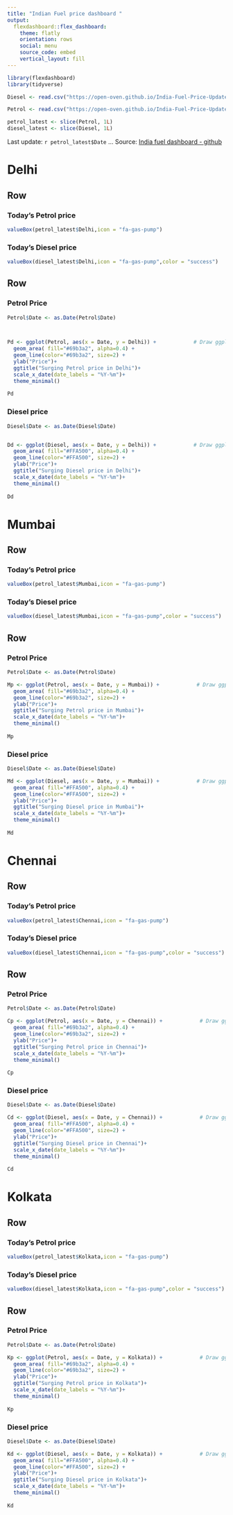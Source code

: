 ```yaml
---
title: "Indian Fuel price dashboard "
output: 
  flexdashboard::flex_dashboard:
    theme: flatly
    orientation: rows
    social: menu
    source_code: embed
    vertical_layout: fill
---
```



```r
library(flexdashboard)
library(tidyverse)

Diesel <- read.csv("https://open-oven.github.io/India-Fuel-Price-Updater/data/Diesel.csv")

Petrol <- read.csv("https://open-oven.github.io/India-Fuel-Price-Updater/data/Petrol.csv")

petrol_latest <- slice(Petrol, 1L) 
diesel_latest <- slice(Diesel, 1L)
```

Last update: `r petrol_latest$Date` ... Source: [India fuel dashboard - github](https://github.com/arungop/India-fuel-dashboard)


# Delhi

Row {data-height=350}
-------------------------------------
### Today's Petrol price
```r
valueBox(petrol_latest$Delhi,icon = "fa-gas-pump")
```


### Today's Diesel price
```r
valueBox(diesel_latest$Delhi,icon = "fa-gas-pump",color = "success")
```


Row  {.tabset .tabset-fade }
-------------------------------------

### Petrol Price

```r
Petrol$Date <- as.Date(Petrol$Date)



Pd <- ggplot(Petrol, aes(x = Date, y = Delhi)) +            # Draw ggplot2 plot
  geom_area( fill="#69b3a2", alpha=0.4) +
  geom_line(color="#69b3a2", size=2) +
  ylab("Price")+
  ggtitle("Surging Petrol price in Delhi")+
  scale_x_date(date_labels = "%Y-%m")+
  theme_minimal()
  
Pd


```


### Diesel price
    
```r
Diesel$Date <- as.Date(Diesel$Date)


Dd <- ggplot(Diesel, aes(x = Date, y = Delhi)) +            # Draw ggplot2 plot
  geom_area( fill="#FFA500", alpha=0.4) +
  geom_line(color="#FFA500", size=2) +
  ylab("Price")+
  ggtitle("Surging Diesel price in Delhi")+
  scale_x_date(date_labels = "%Y-%m")+
  theme_minimal()
  
Dd


```

# Mumbai

Row {data-height=350}
-------------------------------------
### Today's Petrol price
```r
valueBox(petrol_latest$Mumbai,icon = "fa-gas-pump")
```


### Today's Diesel price
```r
valueBox(diesel_latest$Mumbai,icon = "fa-gas-pump",color = "success")
```


Row  {.tabset .tabset-fade}
-------------------------------------

### Petrol Price

```r
Petrol$Date <- as.Date(Petrol$Date)

Mp <- ggplot(Petrol, aes(x = Date, y = Mumbai)) +            # Draw ggplot2 plot
  geom_area( fill="#69b3a2", alpha=0.4) +
  geom_line(color="#69b3a2", size=2) +
  ylab("Price")+
  ggtitle("Surging Petrol price in Mumbai")+
  scale_x_date(date_labels = "%Y-%m")+
  theme_minimal()
  
Mp
```


### Diesel price
    
```r
Diesel$Date <- as.Date(Diesel$Date)

Md <- ggplot(Diesel, aes(x = Date, y = Mumbai)) +            # Draw ggplot2 plot
  geom_area( fill="#FFA500", alpha=0.4) +
  geom_line(color="#FFA500", size=2) +
  ylab("Price")+
  ggtitle("Surging Diesel price in Mumbai")+
  scale_x_date(date_labels = "%Y-%m")+
  theme_minimal()
  
Md
```




# Chennai

Row {data-height=350}
-------------------------------------
### Today's Petrol price
```r
valueBox(petrol_latest$Chennai,icon = "fa-gas-pump")
```


### Today's Diesel price
```r
valueBox(diesel_latest$Chennai,icon = "fa-gas-pump",color = "success")
```


Row  {.tabset .tabset-fade}
-------------------------------------

### Petrol Price

```r
Petrol$Date <- as.Date(Petrol$Date)

Cp <- ggplot(Petrol, aes(x = Date, y = Chennai)) +            # Draw ggplot2 plot
  geom_area( fill="#69b3a2", alpha=0.4) +
  geom_line(color="#69b3a2", size=2) +
  ylab("Price")+
  ggtitle("Surging Petrol price in Chennai")+
  scale_x_date(date_labels = "%Y-%m")+
  theme_minimal()
  
Cp
```


### Diesel price
    
```r
Diesel$Date <- as.Date(Diesel$Date)

Cd <- ggplot(Diesel, aes(x = Date, y = Chennai)) +            # Draw ggplot2 plot
  geom_area( fill="#FFA500", alpha=0.4) +
  geom_line(color="#FFA500", size=2) +
  ylab("Price")+
  ggtitle("Surging Diesel price in Chennai")+
  scale_x_date(date_labels = "%Y-%m")+
  theme_minimal()
  
Cd
```



# Kolkata

Row {data-height=350}
-------------------------------------
### Today's Petrol price
```r
valueBox(petrol_latest$Kolkata,icon = "fa-gas-pump")
```


### Today's Diesel price
```r
valueBox(diesel_latest$Kolkata,icon = "fa-gas-pump",color = "success")
```


Row  {.tabset .tabset-fade}
-------------------------------------

### Petrol Price

```r
Petrol$Date <- as.Date(Petrol$Date)

Kp <- ggplot(Petrol, aes(x = Date, y = Kolkata)) +            # Draw ggplot2 plot
  geom_area( fill="#69b3a2", alpha=0.4) +
  geom_line(color="#69b3a2", size=2) +
  ylab("Price")+
  ggtitle("Surging Petrol price in Kolkata")+
  scale_x_date(date_labels = "%Y-%m")+
  theme_minimal()
  
Kp
```


### Diesel price
    
```r
Diesel$Date <- as.Date(Diesel$Date)

Kd <- ggplot(Diesel, aes(x = Date, y = Kolkata)) +            # Draw ggplot2 plot
  geom_area( fill="#FFA500", alpha=0.4) +
  geom_line(color="#FFA500", size=2) +
  ylab("Price")+
  ggtitle("Surging Diesel price in Kolkata")+
  scale_x_date(date_labels = "%Y-%m")+
  theme_minimal()
  
Kd
```



